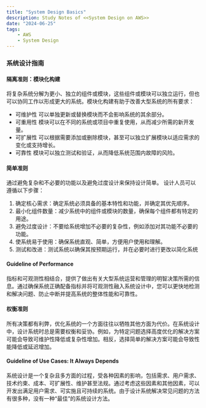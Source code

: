 ```yaml
---
title: "System Design Basics"
description: Study Notes of <<System Design on AWS>>
date: "2024-06-25"
tags:
    - AWS
    - System Design
---
```


### 系统设计指南

####  隔离准则：模块化构建
 将复杂系统分解为更小、独立的组件或模块，这些组件或模块可以独立运行，但也可以协同工作以形成更大的系统。模块化构建有助于改善大型系统的所有要求：
- 可维护性
可以单独更新或替换模块而不会影响系统的其余部分。
- 可重用性
模块可以在不同的系统或项目中重复使用，从而减少所需的新开发量。
-  可扩展性
可以根据需要添加或删除模块，甚至可以独立扩展模块以适应需求的变化或支持增长。
-  可靠性
模块可以独立测试和验证，从而降低系统范围内故障的风险。

#### 简单准则
通过避免复杂和不必要的功能以及避免过度设计来保持设计简单。
设计人员可以遵循以下步骤：
1. 确定核心需求：确定系统必须具备的基本特性和功能，并确定其优先顺序。
2. 最小化组件数量：减少系统中的组件或模块的数量，确保每个组件都有特定的用途。
3. 避免过度设计：不要给系统增加不必要的复杂性，例如添加对其功能不必要的功能。
4. 使系统易于使用：确保系统直观、简单，方便用户使用和理解。
5. 测试和改进：测试系统以确保其按预期运行，并在必要时进行更改以简化系统

#### Guideline of Performance
指标和可观测性相结合，提供了做出有关大型系统运营和管理的明智决策所需的信息。通过确保系统正确配备指标并将可观测性融入系统设计中，您可以更快地检测和解决问题、防止中断并提高系统的整体性能和可靠性。

#### 权衡准则
所有决策都有利弊，优化系统的一个方面往往以牺牲其他方面为代价。在系统设计中，设计系统时总是需要权衡和妥协。例如，为特定问题选择高度优化的解决方案可能会导致可维护性降低或复杂性增加。相反，选择简单的解决方案可能会导致性能降低或延迟增加。

#### Guideline of Use Cases: It Always Depends
系统设计是一个复杂且多方面的过程，受各种因素的影响，包括需求、用户需求、技术约束、成本、可扩展性、维护甚至法规。通过考虑这些因素和其他因素，可以开发出满足用户需求、可实施且可持续的系统。由于设计系统解决常见问题的方法有很多种，没有一种“最佳”的系统设计方法。
